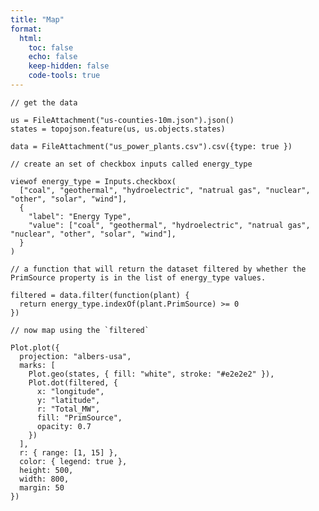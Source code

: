 ```yaml
---
title: "Map"
format:
  html:
    toc: false
    echo: false
    keep-hidden: false
    code-tools: true
---
```


```ojs
// get the data

us = FileAttachment("us-counties-10m.json").json()
states = topojson.feature(us, us.objects.states)

data = FileAttachment("us_power_plants.csv").csv({type: true })
```

```ojs
// create an set of checkbox inputs called energy_type

viewof energy_type = Inputs.checkbox(
  ["coal", "geothermal", "hydroelectric", "natrual gas", "nuclear", "other", "solar", "wind"],
  {
    "label": "Energy Type",
    "value": ["coal", "geothermal", "hydroelectric", "natrual gas", "nuclear", "other", "solar", "wind"],
  }
)
```

```ojs
// a function that will return the dataset filtered by whether the PrimSource property is in the list of energy_type values.

filtered = data.filter(function(plant) {
  return energy_type.indexOf(plant.PrimSource) >= 0
})
```

```ojs
// now map using the `filtered` 

Plot.plot({
  projection: "albers-usa",
  marks: [
    Plot.geo(states, { fill: "white", stroke: "#e2e2e2" }),
    Plot.dot(filtered, {
      x: "longitude",
      y: "latitude",
      r: "Total_MW",
      fill: "PrimSource",
      opacity: 0.7
    })
  ],
  r: { range: [1, 15] },
  color: { legend: true },
  height: 500,
  width: 800,
  margin: 50
})
```
